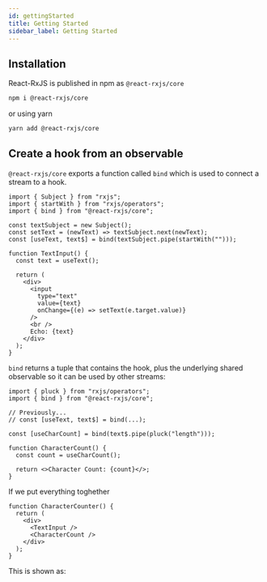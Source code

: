 ```yaml
---
id: gettingStarted
title: Getting Started
sidebar_label: Getting Started
---
```



## Installation

React-RxJS is published in npm as `@react-rxjs/core`

```sh
npm i @react-rxjs/core
```

or using yarn

```sh
yarn add @react-rxjs/core
```

## Create a hook from an observable

`@react-rxjs/core` exports a function called `bind` which is used to connect a stream to a hook.

```tsx
import { Subject } from "rxjs";
import { startWith } from "rxjs/operators";
import { bind } from "@react-rxjs/core";

const textSubject = new Subject();
const setText = (newText) => textSubject.next(newText);
const [useText, text$] = bind(textSubject.pipe(startWith("")));

function TextInput() {
  const text = useText();

  return (
    <div>
      <input
        type="text"
        value={text}
        onChange={(e) => setText(e.target.value)}
      />
      <br />
      Echo: {text}
    </div>
  );
}
```

`bind` returns a tuple that contains the hook, plus the underlying shared observable so it can be used by other streams:

```tsx
import { pluck } from "rxjs/operators";
import { bind } from "@react-rxjs/core";

// Previously...
// const [useText, text$] = bind(...);

const [useCharCount] = bind(text$.pipe(pluck("length")));

function CharacterCount() {
  const count = useCharCount();

  return <>Character Count: {count}</>;
}
```

If we put everything toghether

```tsx
function CharacterCounter() {
  return (
    <div>
      <TextInput />
      <CharacterCount />
    </div>
  );
}
```

This is shown as:

<CharacterCounter />
